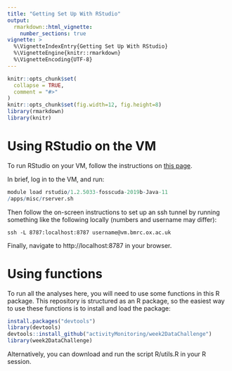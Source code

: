 ```yaml
---
title: "Getting Set Up With RStudio"
output: 
  rmarkdown::html_vignette:
    number_sections: true
vignette: >
  %\VignetteIndexEntry{Getting Set Up With RStudio}
  %\VignetteEngine{knitr::rmarkdown}
  %\VignetteEncoding{UTF-8}
---
```


```r
knitr::opts_chunk$set(
  collapse = TRUE,
  comment = "#>"
)
knitr::opts_chunk$set(fig.width=12, fig.height=8)
library(rmarkdown)
library(knitr)
```

# Using RStudio on the VM
To run RStudio on your VM, follow the instructions on [this page](https://canvas.ox.ac.uk/courses/66998/pages/your-hds-virtual-machine/). 

In brief, log in to the VM, and run:
```r
module load rstudio/1.2.5033-fosscuda-2019b-Java-11
/apps/misc/rserver.sh
```
Then follow the on-screen instructions to set up an ssh tunnel by running something like the following locally (numbers and username may differ):
```
ssh -L 8787:localhost:8787 username@vm.bmrc.ox.ac.uk
```
Finally, navigate to http://localhost:8787 in your browser. 


# Using functions
To run all the analyses here, you will need to use some functions in this R package. This repository is structured as an R package, so the easiest way to use these functions is to install and load the package:

```r
install.packages("devtools")
library(devtools)
devtools::install_github("activityMonitoring/week2DataChallenge")
library(week2DataChallenge)
```
Alternatively, you can download and run the script R/utils.R in your R session.
